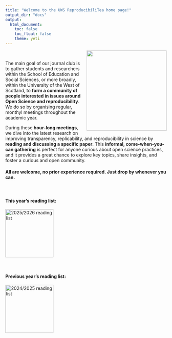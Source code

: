 ```yaml
---
title: "Welcome to the UWS ReproducibiliTea home page!"
output_dir: "docs"  
output:
  html_document:
    toc: false
    toc_float: false
    theme: yeti
---
```


<style>
  .responsive-img {
    float: right;
    margin: 0px 0px 15px 15px;
  }

  @media (max-width: 768px) {
    .responsive-img {
      float: none;
      display: block;
      margin: 0 auto 15px auto;
    }
  }
</style>

<img src="UWSTea2.jpg" width="250" class="responsive-img">

<br>

The main goal of our journal club is to gather students and researchers within the School of Education and Social Sciences, or more broadly, within the University of the West of Scotland, to **form a community of people interested in issues around Open Science and reproducibility**. We do so by organising regular, monthyl meetings throughout the academic year.

During these **hour-long meetings**, we dive into the latest research on improving transparency, replicability, and reproducibility in science by **reading and discussing a specific paper**. This **informal, come-when-you-can gathering** is perfect for anyone curious about open science practices, and it provides a great chance to explore key topics, share insights, and foster a curious and open community. 

#### **All are welcome, no prior experience required. Just drop by whenever you can.**

<br>

#### This year's reading list:

[<img src="UWSTea2526.png" alt="2025/2026 reading list"  height="150"/>](20252026.html)

<br>

#### Previous year's reading list:

[<img src="UWSTea2425.png" alt="2024/2025 reading list"  height="150"/>](20242025.html)
